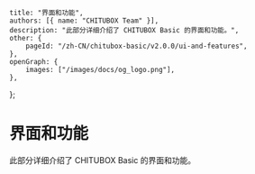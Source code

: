 	title: "界面和功能",
	authors: [{ name: "CHITUBOX Team" }],
	description: "此部分详细介绍了 CHITUBOX Basic 的界面和功能。",
	other: {
		pageId: "/zh-CN/chitubox-basic/v2.0.0/ui-and-features",
	},
	openGraph: {
		images: ["/images/docs/og_logo.png"],
	},
};

# 界面和功能

此部分详细介绍了 CHITUBOX Basic 的界面和功能。
